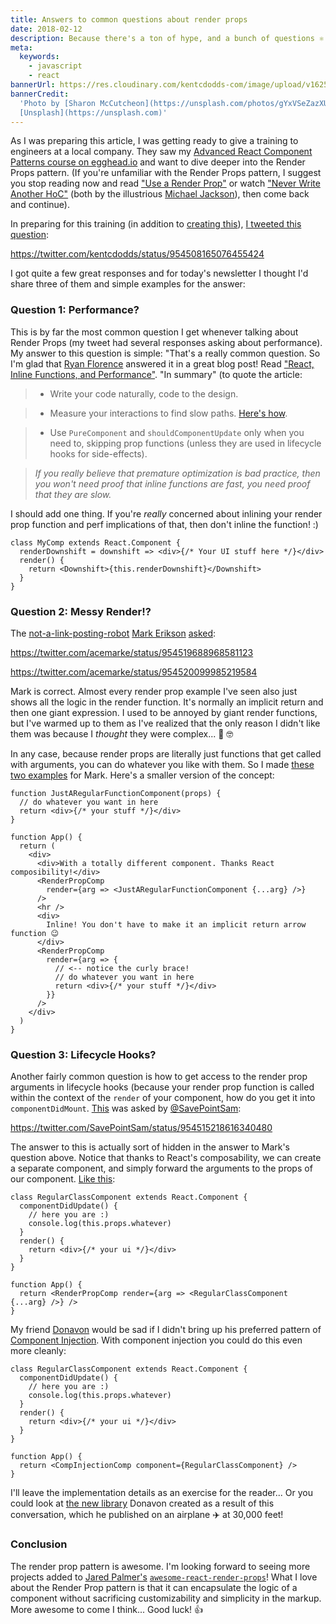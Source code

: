 ```yaml
---
title: Answers to common questions about render props
date: 2018-02-12
description: Because there's a ton of hype, and a bunch of questions ⚛️
meta:
  keywords:
    - javascript
    - react
bannerUrl: https://res.cloudinary.com/kentcdodds-com/image/upload/v1625031934/kentcdodds.com/content/blog/answers-to-common-questions-about-render-props/images/banner.jpg
bannerCredit:
  'Photo by [Sharon McCutcheon](https://unsplash.com/photos/gYxVSeZazXU) on
  [Unsplash](https://unsplash.com)'
---
```


As I was preparing this article, I was getting ready to give a training to
engineers at a local company. They saw my
[Advanced React Component Patterns course on egghead.io](http://kcd.im/advanced-react)
and want to dive deeper into the Render Props pattern. (If you're unfamiliar
with the Render Props pattern, I suggest you stop reading now and read
["Use a Render Prop"](https://cdb.reacttraining.com/use-a-render-prop-50de598f11ce)
or watch ["Never Write Another HoC"](https://youtu.be/BcVAq3YFiuc) (both by the
illustrious [Michael Jackson](https://twitter.com/mjackson)), then come back and
continue).

In preparing for this training (in addition to
[creating this](https://codesandbox.io/s/k2krnxml7r)),
[I tweeted this question](https://twitter.com/kentcdodds/status/954508165076455424):

https://twitter.com/kentcdodds/status/954508165076455424

I got quite a few great responses and for today's newsletter I thought I'd share
three of them and simple examples for the answer:

### Question 1: Performance?

This is by far the most common question I get whenever talking about Render
Props (my tweet had several responses asking about performance). My answer to
this question is simple: "That's a really common question. So I'm glad that
[Ryan Florence](https://twitter.com/ryanflorence) answered it in a great blog
post! Read
["React, Inline Functions, and Performance"](https://cdb.reacttraining.com/react-inline-functions-and-performance-bdff784f5578).
"In summary" (to quote the article:

> - Write your code naturally, code to the design.

> - Measure your interactions to find slow paths.
>   [Here's how](https://reactjs.org/blog/2016/11/16/react-v15.4.0.html#profiling-components-with-chrome-timeline).

> - Use `PureComponent` and `shouldComponentUpdate` only when you need to,
>   skipping prop functions (unless they are used in lifecycle hooks for
>   side-effects).

> _If you really believe that premature optimization is bad practice, then you
> won't need proof that inline functions are fast, you need proof that they are
> slow._

I should add one thing. If you're _really_ concerned about inlining your render
prop function and perf implications of that, then don't inline the function! :)

```tsx
class MyComp extends React.Component {
  renderDownshift = downshift => <div>{/* Your UI stuff here */}</div>
  render() {
    return <Downshift>{this.renderDownshift}</Downshift>
  }
}
```

### Question 2: Messy Render!?

The
[not-a-link-posting-robot](https://twitter.com/acemarke/status/872207875812098048)
[Mark Erikson](https://twitter.com/acemarke)
[asked](https://twitter.com/acemarke/status/954519688968581123):

https://twitter.com/acemarke/status/954519688968581123

https://twitter.com/acemarke/status/954520099985219584

Mark is correct. Almost every render prop example I've seen also just shows all
the logic in the render function. It's normally an implicit return and then one
giant expression. I used to be annoyed by giant render functions, but I've
warmed up to them as I've realized that the only reason I didn't like them was
because I _thought_ they were complex... 🤔 🤓

In any case, because render props are literally just functions that get called
with arguments, you can do whatever you like with them. So I made
[these two examples](https://codesandbox.io/s/ry4qwpnzqp) for Mark. Here's a
smaller version of the concept:

```tsx
function JustARegularFunctionComponent(props) {
  // do whatever you want in here
  return <div>{/* your stuff */}</div>
}

function App() {
  return (
    <div>
      <div>With a totally different component. Thanks React composibility!</div>
      <RenderPropComp
        render={arg => <JustARegularFunctionComponent {...arg} />}
      />
      <hr />
      <div>
        Inline! You don't have to make it an implicit return arrow function 😉
      </div>
      <RenderPropComp
        render={arg => {
          // <-- notice the curly brace!
          // do whatever you want in here
          return <div>{/* your stuff */}</div>
        }}
      />
    </div>
  )
}
```

### Question 3: Lifecycle Hooks?

Another fairly common question is how to get access to the render prop arguments
in lifecycle hooks (because your render prop function is called within the
context of the `render` of your component, how do you get it into
`componentDidMount`.
[This](https://twitter.com/SavePointSam/status/954515218616340480) was asked by
[@SavePointSam](https://twitter.com/SavePointSam):

https://twitter.com/SavePointSam/status/954515218616340480

The answer to this is actually sort of hidden in the answer to Mark's question
above. Notice that thanks to React's composability, we can create a separate
component, and simply forward the arguments to the props of our component.
[Like this](https://codesandbox.io/s/6437r9qqk):

```tsx
class RegularClassComponent extends React.Component {
  componentDidUpdate() {
    // here you are :)
    console.log(this.props.whatever)
  }
  render() {
    return <div>{/* your ui */}</div>
  }
}

function App() {
  return <RenderPropComp render={arg => <RegularClassComponent {...arg} />} />
}
```

My friend [Donavon](https://twitter.com/donavon) would be sad if I didn't bring
up his preferred pattern of
[Component Injection](http://americanexpress.io/faccs-are-an-antipattern). With
component injection you could do this even more cleanly:

```tsx
class RegularClassComponent extends React.Component {
  componentDidUpdate() {
    // here you are :)
    console.log(this.props.whatever)
  }
  render() {
    return <div>{/* your ui */}</div>
  }
}

function App() {
  return <CompInjectionComp component={RegularClassComponent} />
}
```

I'll leave the implementation details as an exercise for the reader... Or you
could look at [the new library](http://npm.im/render-props) Donavon created as a
result of this conversation, which he published on an airplane ✈️ at 30,000
feet!

### Conclusion

The render prop pattern is awesome. I'm looking forward to seeing more projects
added to [Jared Palmer's](https://twitter.com/jaredpalmer)
[`awesome-react-render-props`](https://github.com/jaredpalmer/awesome-react-render-props)!
What I love about the Render Prop pattern is that it can encapsulate the logic
of a component without sacrificing customizability and simplicity in the markup.
More awesome to come I think... Good luck! 👍

